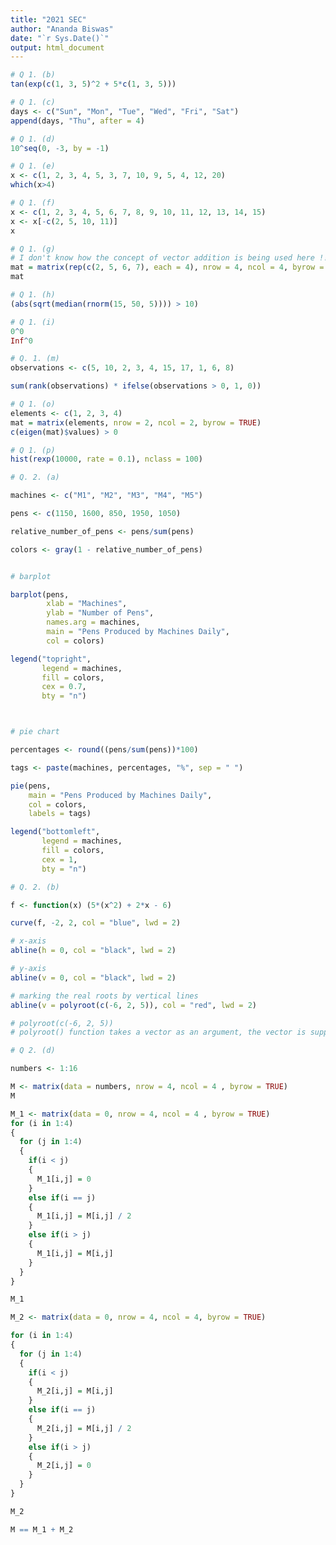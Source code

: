 ```yaml
---
title: "2021 SEC"
author: "Ananda Biswas"
date: "`r Sys.Date()`"
output: html_document
---
```


```r
# Q 1. (b)
tan(exp(c(1, 3, 5)^2 + 5*c(1, 3, 5)))
```

```r
# Q 1. (c)
days <- c("Sun", "Mon", "Tue", "Wed", "Fri", "Sat")
append(days, "Thu", after = 4)
```

```r
# Q 1. (d)
10^seq(0, -3, by = -1)
```

```r
# Q 1. (e)
x <- c(1, 2, 3, 4, 5, 3, 7, 10, 9, 5, 4, 12, 20)
which(x>4)
```

```r
# Q 1. (f)
x <- c(1, 2, 3, 4, 5, 6, 7, 8, 9, 10, 11, 12, 13, 14, 15)
x <- x[-c(2, 5, 10, 11)]
x
```

```r
# Q 1. (g)
# I don't know how the concept of vector addition is being used here !!! 
mat = matrix(rep(c(2, 5, 6, 7), each = 4), nrow = 4, ncol = 4, byrow = TRUE)
mat
```

```r
# Q 1. (h)
(abs(sqrt(median(rnorm(15, 50, 5)))) > 10)
```

```r
# Q 1. (i)
0^0
Inf^0
```

```r
# Q. 1. (m)
observations <- c(5, 10, 2, 3, 4, 15, 17, 1, 6, 8)

sum(rank(observations) * ifelse(observations > 0, 1, 0))
```

```r
# Q 1. (o)
elements <- c(1, 2, 3, 4)
mat = matrix(elements, nrow = 2, ncol = 2, byrow = TRUE)
c(eigen(mat)$values) > 0
```

```r
# Q 1. (p)
hist(rexp(10000, rate = 0.1), nclass = 100)
```



```r
# Q. 2. (a)

machines <- c("M1", "M2", "M3", "M4", "M5")

pens <- c(1150, 1600, 850, 1950, 1050)

relative_number_of_pens <- pens/sum(pens)

colors <- gray(1 - relative_number_of_pens)


# barplot

barplot(pens,
        xlab = "Machines",
        ylab = "Number of Pens",
        names.arg = machines,
        main = "Pens Produced by Machines Daily",
        col = colors)

legend("topright",
       legend = machines,
       fill = colors,
       cex = 0.7,
       bty = "n")



# pie chart

percentages <- round((pens/sum(pens))*100)

tags <- paste(machines, percentages, "%", sep = " ")

pie(pens,
    main = "Pens Produced by Machines Daily",
    col = colors,
    labels = tags)

legend("bottomleft",
       legend = machines,
       fill = colors,
       cex = 1,
       bty = "n")
```


```r
# Q. 2. (b)

f <- function(x) (5*(x^2) + 2*x - 6)

curve(f, -2, 2, col = "blue", lwd = 2)

# x-axis
abline(h = 0, col = "black", lwd = 2)

# y-axis 
abline(v = 0, col = "black", lwd = 2)

# marking the real roots by vertical lines
abline(v = polyroot(c(-6, 2, 5)), col = "red", lwd = 2)

# polyroot(c(-6, 2, 5))
# polyroot() function takes a vector as an argument, the vector is supposed to have the coefficients of the polynomial, as per the increasing power of the variable
```

```r
# Q 2. (d)

numbers <- 1:16

M <- matrix(data = numbers, nrow = 4, ncol = 4 , byrow = TRUE)
M

M_1 <- matrix(data = 0, nrow = 4, ncol = 4 , byrow = TRUE)
for (i in 1:4) 
{
  for (j in 1:4) 
  {
    if(i < j)
    {
      M_1[i,j] = 0
    }
    else if(i == j)
    {
      M_1[i,j] = M[i,j] / 2
    }
    else if(i > j)
    {
      M_1[i,j] = M[i,j]
    }
  }
}

M_1

M_2 <- matrix(data = 0, nrow = 4, ncol = 4, byrow = TRUE)

for (i in 1:4) 
{
  for (j in 1:4) 
  {
    if(i < j)
    {
      M_2[i,j] = M[i,j]
    }
    else if(i == j)
    {
      M_2[i,j] = M[i,j] / 2
    }
    else if(i > j)
    {
      M_2[i,j] = 0
    }
  }
}

M_2

M == M_1 + M_2
```

